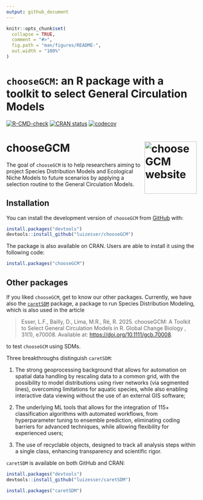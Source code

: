 ```yaml
---
output: github_document
---
```


<!-- README.md is generated from README.Rmd. Please edit that file -->

```r
knitr::opts_chunk$set(
  collapse = TRUE,
  comment = "#>",
  fig.path = "man/figures/README-",
  out.width = "100%"
)
```

# `chooseGCM`: an R package with a toolkit to select General Circulation Models

<!-- badges: start -->

[![R-CMD-check](https://github.com/luizesser/chooseGCM/actions/workflows/R-CMD-check.yaml/badge.svg)](https://github.com/luizesser/chooseGCM/actions/workflows/R-CMD-check.yaml) 
[![CRAN status](https://www.r-pkg.org/badges/version/chooseGCM)](https://CRAN.R-project.org/package=chooseGCM)
[![codecov](https://codecov.io/gh/luizesser/chooseGCM/graph/badge.svg?token=61X1LOBFPH)](https://codecov.io/gh/luizesser/chooseGCM)

<!-- badges: end -->

# chooseGCM <a href="https://luizesser.github.io/chooseGCM/"><img src="man/figures/logo.png" alt="chooseGCM website" align="right" height="138"/></a>

The goal of `chooseGCM` is to help researchers aiming to project Species Distribution Models and Ecological Niche Models to future scenarios by applying a selection routine to the General Circulation Models.

## Installation

You can install the development version of `chooseGCM` from [GitHub](https://github.com/luizesser/chooseGCM) with:

```r
install.packages("devtools")
devtools::install_github("luizesser/chooseGCM")
```

The package is also available on CRAN. Users are able to install it using the following code:

```r
install.packages("chooseGCM")
```

## Other packages

If you liked `chooseGCM`, get to know our other packages. Currently, we have also the [`caretSDM`](https://github.com/luizesser/caretSDM) package, a package to run Species Distribution Modeling, which is also used in the article

> Esser, L.F., Bailly, D., Lima, M.R., Ré, R. 2025. chooseGCM: A Toolkit to Select General Circulation Models in R. Global Change Biology , 31(1), e70008. Available at: <https://doi.org/10.1111/gcb.70008>.

to test `chooseGCM` using SDMs.

Three breakthroughs distinguish `caretSDM`:

1.  The strong geoprocessing background that allows for automation on spatial data handling by rescaling data to a common grid, with the possibility to model distributions using river networks (via segmented lines), overcoming limitations for aquatic species, while also enabling interactive data viewing without the use of an external GIS software;

2.  The underlying ML tools that allows for the integration of 115+ classification algorithms with automated workflows, from hyperparameter tuning to ensemble prediction, eliminating coding barriers for advanced techniques, while allowing flexibility for experienced users;

3.  The use of recyclable objects, designed to track all analysis steps within a single class, enhancing transparency and scientific rigor.

`caretSDM` is available on both GitHub and CRAN:

```r
install.packages("devtools")
devtools::install_github("luizesser/caretSDM")
```

```r
install.packages("caretSDM")
```
